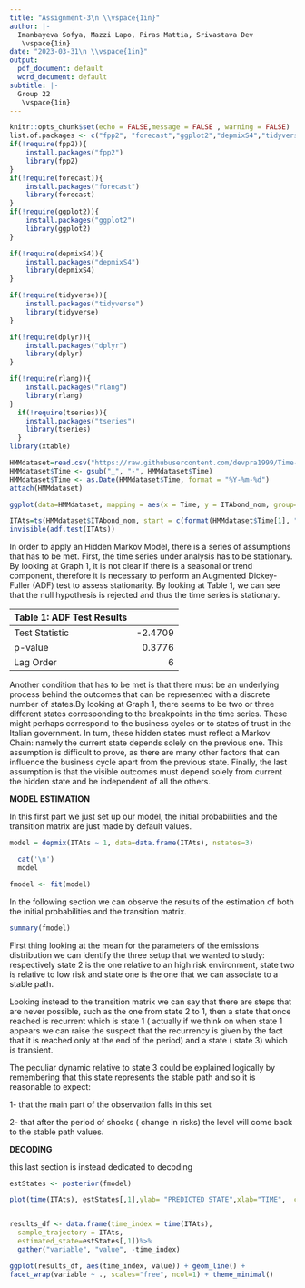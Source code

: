 ```yaml
---
title: "Assignment-3\n \\vspace{1in}"
author: |-
  Imanbayeva Sofya, Mazzi Lapo, Piras Mattia, Srivastava Dev
   \vspace{1in}
date: "2023-03-31\n \\vspace{1in}"
output:
  pdf_document: default
  word_document: default
subtitle: |-
  Group 22
   \vspace{1in}
---
```


```r
knitr::opts_chunk$set(echo = FALSE,message = FALSE , warning = FALSE)
list.of.packages <- c("fpp2", "forecast","ggplot2","depmixS4","tidyverse","dplyr","rlang","tseries")
if(!require(fpp2)){
    install.packages("fpp2")
    library(fpp2)
}
if(!require(forecast)){
    install.packages("forecast")
    library(forecast)
}
if(!require(ggplot2)){
    install.packages("ggplot2")
    library(ggplot2)
}

if(!require(depmixS4)){
    install.packages("depmixS4")
    library(depmixS4)
}

if(!require(tidyverse)){
    install.packages("tidyverse")
    library(tidyverse)
}

if(!require(dplyr)){
    install.packages("dplyr")
    library(dplyr)
}

if(!require(rlang)){
    install.packages("rlang")
    library(rlang)
}
  if(!require(tseries)){
    install.packages("tseries")
    library(tseries)
  }
library(xtable)
```

\newpage

```r
HMMdataset=read.csv("https://raw.githubusercontent.com/devpra1999/Time-Series-20236/main/data_assHMM.csv",header = TRUE)
HMMdataset$Time <- gsub("_", "-", HMMdataset$Time)
HMMdataset$Time <- as.Date(HMMdataset$Time, format = "%Y-%m-%d")
attach(HMMdataset)
```

```r
ggplot(data=HMMdataset, mapping = aes(x = Time, y = ITAbond_nom, group=1))+geom_line()+labs(title = "Graph 1: 10 year Italian Bond Yield (1997-2019)", x = "Year of observation", y = "Nominal Bond Yield (%)")+ scale_x_date(date_labels = "%Y")

ITAts=ts(HMMdataset$ITAbond_nom, start = c(format(HMMdataset$Time[1], "%Y"), format(HMMdataset$Time[1], "%m")), frequency = 12)
invisible(adf.test(ITAts))
```

In order to apply an Hidden Markov Model, there is a series of assumptions that has to be met. First, the time series under analysis has to be stationary. By looking at Graph 1, it is not clear if there is a seasonal or trend component, therefore it is necessary to perform an Augmented Dickey-Fuller (ADF) test to assess stationarity. By looking at Table 1, we can see that the null hypothesis is rejected and thus the time series is stationary.

| Table 1: ADF Test Results |         |
|:--------------------------|--------:|
| Test Statistic            | -2.4709 |
| p-value                   |  0.3776 |
| Lag Order                 |       6 |

Another condition that has to be met is that there must be an underlying process behind the outcomes that can be represented with a discrete number of states.By looking at Graph 1, there seems to be two or three different states corresponding to the breakpoints in the time series. These might perhaps correspond to the business cycles or to states of trust in the Italian government. In turn, these hidden states must reflect a Markov Chain: namely the current state depends solely on the previous one. This assumption is difficult to prove, as there are many other factors that can influence the business cycle apart from the previous state. Finally, the last assumption is that the visible outcomes must depend solely from current the hidden state and be independent of all the others. \newpage

**MODEL ESTIMATION**

In this first part we just set up our model, the initial probabilities and the transition matrix are just made by default values.

```r
model = depmix(ITAts ~ 1, data=data.frame(ITAts), nstates=3)
```

```r

  cat('\n') 
  model


```

```r
fmodel <- fit(model)

```

In the following section we can observe the results of the estimation of both the initial probabilities and the transition matrix.

```r
summary(fmodel)
```

First thing looking at the mean for the parameters of the emissions distribution we can identify the three setup that we wanted to study: respectively state 2 is the one relative to an high risk environment, state two is relative to low risk and state one is the one that we can associate to a stable path.

Looking instead to the transition matrix we can say that there are steps that are never possible, such as the one from state 2 to 1, then a state that once reached is recurrent which is state 1 ( actually if we think on when state 1 appears we can raise the suspect that the recurrency is given by the fact that it is reached only at the end of the period) and a state ( state 3) which is transient.

The peculiar dynamic relative to state 3 could be explained logically by remembering that this state represents the stable path and so it is reasonable to expect:

1- that the main part of the observation falls in this set

2- that after the period of shocks ( change in risks) the level will come back to the stable path values.

**DECODING**

this last section is instead dedicated to decoding

```r
estStates <- posterior(fmodel)
```

```r
plot(time(ITAts), estStates[,1],ylab= "PREDICTED STATE",xlab="TIME",  cex=.3, type="s")
```

```r
```

```r
results_df <- data.frame(time_index = time(ITAts),
  sample_trajectory = ITAts,
  estimated_state=estStates[,1])%>%
  gather("variable", "value", -time_index)
```

```r
ggplot(results_df, aes(time_index, value)) + geom_line() +
facet_wrap(variable ~ ., scales="free", ncol=1) + theme_minimal()

```
